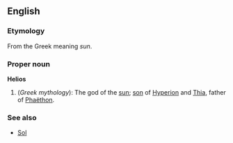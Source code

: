 ==English==
===Etymology===
From the Greek meaning ''sun''.

===Proper noun===
'''Helios'''
{{wikipedia}}
# (''Greek mythology''): The god of the [[sun]]; [[son]] of [[Hyperion]] and [[Thia]], father of [[Phaëthon]].

===See also===
* [[Sol]]
